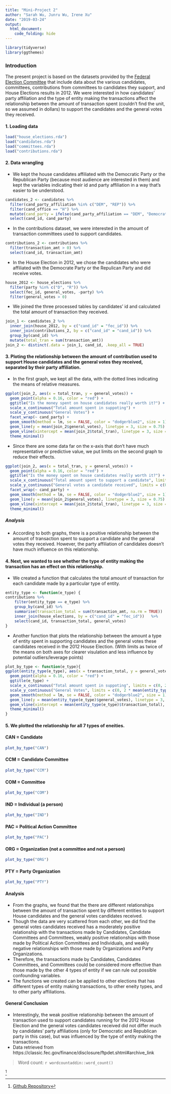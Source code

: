 ```yaml
---
title: "Mini-Project 2"
author: "Sarah Wu, Junru Wu, Irene Xu"
date: "2019-03-24"
output: 
  html_document:
    code_folding: hide
---
```

```r
library(tidyverse)
library(ggthemes)
```
### Introduction 
The present project is based on the datasets provided by the [Federal Election Committee](https://classic.fec.gov/finance/disclosure/ftpdet.shtml#archive_link) that include data about the various candidates, committees, contributions from committees to candidates they support, and House Elections results in 2012. We were interested in how candidates’ party affiliation and the type of entity making the transactions affect the relationship between the amount of transaction spent (couldn't find the unit, so we assumed in dollars) to support the candidates and the general votes they received.

#### 1. Loading data
```r
load("house_elections.rda")
load("candidates.rda")
load("committees.rda")
load("contributions.rda")
```
#### 2. Data wrangling
+ We kept the house candidates affiliated with the Democratic Party or the Republican Party (because most audience are interested in them) and kept the variables indicating their id and party affiliation in a way that's easier to be understood.
```r
candidates_2 <- candidates %>%
  filter(cand_party_affiliation %in% c("DEM", "REP")) %>%
  filter(cand_office == "H") %>%
  mutate(cand_party = ifelse(cand_party_affiliation == "DEM", "Democratic Party", "Republican Party")) %>%
  select(cand_id, cand_party) 
```
+ In the contributions dataset, we were interested in the amount of transaction committees used to support candidates.
```r
contributions_2 <- contributions %>%
  filter(transaction_amt > 0) %>%
  select(cand_id, transaction_amt)
```
+ In the House Election in 2012, we chose the candidates who were affiliated with the Democrate Party or the Repulican Party and did receive votes.
```r
house_2012 <- house_elections %>%
  filter(party %in% c("D", "R")) %>%
  select(fec_id, general_votes, -party) %>% 
  filter(general_votes > 0)
```
+ We joined the three processed tables by candidates' id and calculated the total amount of transaction they received. 
```r
join_1 <- candidates_2 %>%
  inner_join(house_2012, by = c("cand_id" = "fec_id")) %>%
  inner_join(contributions_2, by = c("cand_id" = "cand_id")) %>%
  group_by(cand_id) %>%
  mutate(total_tran = sum(transaction_amt))
join_2 <- distinct(.data = join_1, cand_id, .keep_all = TRUE)
```
#### 3. Ploting the relationship between the amount of contribution used to support House candidates and the general votes they received, separated by their party affiliation. 
+ In the first graph, we kept all the data, with the dotted lines indicating the means of relative measures.
```r
ggplot(join_2, aes(x = total_tran, y = general_votes)) +
  geom_point(alpha = 0.16, color = "red") +
  ggtitle("Is the money spent on house candidates really worth it?") +
  scale_x_continuous("Total amount spent in suppoting") +
  scale_y_continuous("General Votes") +
  facet_wrap(~ cand_party) +
  geom_smooth(method = lm, se = FALSE, color = "dodgerblue2", size = 1) +
  geom_line(y = mean(join_2$general_votes), linetype = 3, size = 0.75) +
  geom_vline(xintercept = mean(join_2$total_tran), linetype = 3, size = 0.75) +
  theme_minimal()
```

+ Since there are some data far on the x-axis that don't have much representative or predictive value, we put limits on the second graph to reduce their effects.
```r
ggplot(join_2, aes(x = total_tran, y = general_votes)) +
  geom_point(alpha = 0.16, color = "red") +
  ggtitle("Is the money spent on house candidates really worth it?") +
  scale_x_continuous("Total amount spent to support a candidate", limits = c(0, 2000000), labels = c("0", "0.5M", "1M", "1.5M", "2M")) +
  scale_y_continuous("General votes a candidate received", limits = c(0, 300000), labels = c("0", "100k", "200k", "300k")) +
  facet_wrap(~ cand_party) +
  geom_smooth(method = lm, se = FALSE, color = "dodgerblue2", size = 1) +
  geom_line(y = mean(join_2$general_votes), linetype = 3, size = 0.75) +
  geom_vline(xintercept = mean(join_2$total_tran), linetype = 3, size = 0.75) +
  theme_minimal()
```

##### Analysis
+ According to both graphs, there is a positive relationship between the amount of transaction spent to support a candidate and the general votes they received. However, the party affiliation of candidates doesn't have much influence on this relationship.

#### 4. Next, we wanted to see whether the type of entity making the transaction has an effect on this relationship. 
+ We created a function that calculates the total amount of transaction for each candidate made by a particular type of entity.
```r
entity_type <- function(e_type) {
contributions %>%
    filter(entity_type == e_type) %>%
    group_by(cand_id) %>%
    summarise(transaction_total = sum(transaction_amt, na.rm = TRUE))   %>%
    inner_join(house_elections, by = c("cand_id" = "fec_id"))   %>%
    select(cand_id, transaction_total, general_votes)
}
```
+ Another function that plots the relationship between the amount a type of entity spent in supporting candidates and the general votes these candidates received in the 2012 House Election. (With limits as twice of the means on both axes for clearer visulation and less influence by potential outliers/leverage points)
```r
plot_by_type <- function(e_type){
ggplot(entity_type(e_type), aes(x = transaction_total, y = general_votes)) +
  geom_point(alpha = 0.16, color = "red") +
  ggtitle(e_type) +
  scale_x_continuous("Total amount spent in suppoting", limits = c(0, 2 * mean(entity_type(e_type)$transaction_total))) +
  scale_y_continuous("General Votes", limits = c(0, 2 * mean(entity_type(e_type)$general_votes))) +
  geom_smooth(method = lm, se = FALSE, color = "dodgerblue2", size = 1) +
  geom_line(y = mean(entity_type(e_type)$general_votes), linetype = 3, size = 0.75) +
  geom_vline(xintercept = mean(entity_type(e_type)$transaction_total), linetype = 3, size = 0.75) +
  theme_minimal()
}
```

#### 5. We plotted the relationship for all 7 types of eneities. 
#### CAN = Candidate
```r
plot_by_type("CAN")
```

#### CCM = Candidate Committee
```r
plot_by_type("CCM")
```

#### COM = Committee
```r
plot_by_type("COM")
```

#### IND = Individual (a person)
```r
plot_by_type("IND")
```

#### PAC = Political Action Committee
```r
plot_by_type("PAC")
```

#### ORG = Organization (not a committee and not a person)
```r
plot_by_type("ORG")
```

#### PTY = Party Organization
```r
plot_by_type("PTY")
```

#### Analysis
* From the graphs, we found that the there are different relationships between the amount of transaction spent by different entities to support House candidates and the general votes candidates received. 
* Though the data are very scattered from each other, we did find the general votes candidates received has a moderately positive relationship with the transactions made by Candidates, Candidate Committees and Committees, weakly positive relationships with those made by Political Action Committees and Individuals, and weakly negative relationships with those made by Organizations and Party Organizations. 
* Therefore, the transactions made by Candidates, Candidates Committees, and Committees could be considered more effective than those made by the other 4 types of entity if we can rule out possible confounding variables.
* The functions we created can be applied to other elections that has different types of entity making transactions, to other eneity types, and to other party affiliations. 

#### General Conclusion
*  Interestingly, the weak positive relationship between the amount of transaction used to support candidates running for the 2012 House Election and the general votes candidates received did not differ much by candidates' party affiliations (only for Democratic and Republican party in this case), but was influenced by the type of entity making the transactions. 
* Data retrieved from https://classic.fec.gov/finance/disclosure/ftpdet.shtml#archive_link

> Word count: `r wordcountaddin::word_count()`

^[[Github Repository](https://github.com/jwu13/sds192-mp2)]
